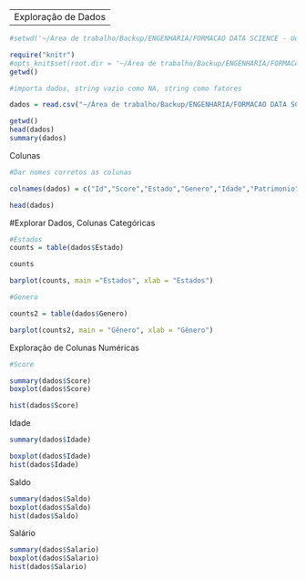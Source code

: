 ----------------------
Exploração de Dados
----------------------

```r
#setwd('~/Área de trabalho/Backup/ENGENHARIA/FORMACAO DATA SCIENCE - Udemy/MATERIAIS/9.Pratica em R')

require("knitr")
#opts_knit$set(root.dir = '~/Área de trabalho/Backup/ENGENHARIA/FORMACAO DATA SCIENCE - Udemy/MATERIAIS/9.Pratica em R')
getwd()

#importa dados, string vazio como NA, string como fatores

dados = read.csv("~/Área de trabalho/Backup/ENGENHARIA/FORMACAO DATA SCIENCE - Udemy/MATERIAIS/9.Pratica em R/dados/Churn.csv",sep = ";",header = TRUE, na.strings = "",stringsAsFactors = TRUE) 

```


```r
getwd()
head(dados)
summary(dados)
```

Colunas


```r
#Dar nomes corretos as colunas

colnames(dados) = c("Id","Score","Estado","Genero","Idade","Patrimonio","Saldo","Produtos","TemCartCredito","Ativo","Salario","Saiu")

head(dados)
```

#Explorar Dados, Colunas Categóricas

```r

#Estados
counts = table(dados$Estado)

counts

barplot(counts, main ="Estados", xlab = "Estados")

#Genero

counts2 = table(dados$Genero)

barplot(counts2, main = "Gênero", xlab = "Gênero")
```

Exploração de Colunas Numéricas


```r
#Score

summary(dados$Score)
boxplot(dados$Score)

hist(dados$Score)
```


Idade 

```r

summary(dados$Idade)

boxplot(dados$Idade)
hist(dados$Idade)

```

Saldo 

```r

summary(dados$Saldo)
boxplot(dados$Saldo)
hist(dados$Saldo)
```

Salário

```r

summary(dados$Salario)
boxplot(dados$Salario)
hist(dados$Salario)

```

